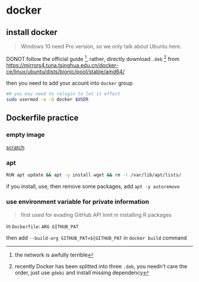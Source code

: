 

# docker




## install docker 

> Windows 10 need Pro version, so we only talk about Ubuntu here.

DONOT follow the official guide ^[the network is awfully terrible], rather, directly download `.deb` ^[recently Docker has been splitted into three `.deb`, you needn't care the order, just use `gdebi` and install missing dependency] from <https://mirrors4.tuna.tsinghua.edu.cn/docker-ce/linux/ubuntu/dists/bionic/pool/stable/amd64/>


then you need to add your acount into `docker` group

```bash
## you may need to relogin to let it effect
sudo usermod -a -G docker $USER
```



## Dockerfile practice

### empty image

[scratch](https://hub.docker.com/_/scratch)

### apt

```bash
RUN apt update && apt -y install wget && rm -r /var/lib/apt/lists/
```

if you install, use, then remove some packages, add `apt -y autoremove `

### use environment variable for private information

> first used for evading GitHub API limit in installing R packages

in `Dockerfile`: `ARG GITHUB_PAT`

then add `--build-arg GITHUB_PAT=${GITHUB_PAT` in `docker build` command

